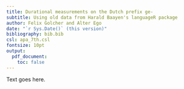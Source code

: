 ```yaml
---
title: Durational measurements on the Dutch prefix ge-
subtitle: Using old data from Harald Baayen's languageR package
author: Felix Golcher and Alter Ego
date: "`r Sys.Date()` (this version)"
bibliography: bib.bib
csl: apa_7th.csl
fontsize: 10pt
output:
  pdf_document:
    toc: false
---
```



Text goes here.